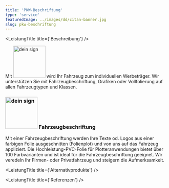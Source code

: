 ```yaml
---
title: 'PKW-Beschriftung'
type: 'service'
featuredImage: ../images/dd/citan-banner.jpg
slug: pkw-beschriftung
---
```



<SEO title="PKW-Beschriftung" description="Ihr Auto als mobiler Werbeträger. Hochwertige Folienbeschriftung für Ihr Fahrzeug."></SEO>
<Banner title="PKW-beschriftung" leistung="pkwbeschriftung" maxWidth="100" />
<KfzCards />
<LeistungTitle title={'Beschreibung'} />

Mit <img src={deinSign} alt="dein sign" width="100px"/> wird Ihr Fahrzeug zum individuellen Werbeträger. Wir unterstützen Sie mit Fahrzeugbeschriftung, Grafiken oder Vollfolierung auf allen Fahrzeugtypen und Klassen.

### <img src={deinSign} alt="dein sign" width="100px"/> Fahrzeugbeschriftung

Mit einer Fahrzeugbeschriftung werden Ihre Texte od. Logos aus einer farbigen Folie ausgeschnitten (Folienplot) und von uns auf das Fahrzeug appliziert. Die Hochleistung-PVC-Folie für Plotteranwendungen bietet über 100 Farbvarianten und ist ideal für die Fahrzeugbeschriftung geeignet. Wir veredeln Ihr Firmen- oder Privatfahrzeug und steigern die Aufmerksamkeit.

<KfzCardsDescription />

<!--  -->

<LeistungTitle title={'Alternativprodukte'} />

<AlternativProdukte
  lkwBeschriftung
  lkwFolierung
  pkwGrafiken
  transporterBeschriftung
  transporterGrafiken
/>

<LeistungTitle title={'Referenzen'} />

<RefCarousell />